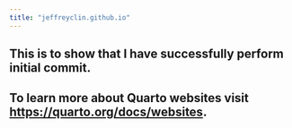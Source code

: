 ```yaml
---
title: "jeffreyclin.github.io"
---
```


## This is to show that I have successfully perform initial commit.

## To learn more about Quarto websites visit <https://quarto.org/docs/websites>.
